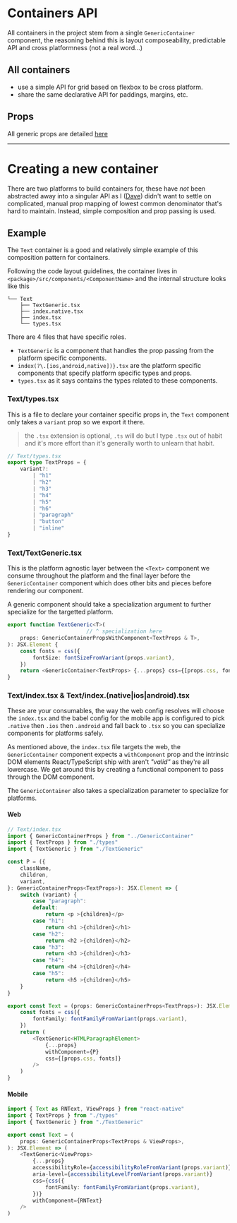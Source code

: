 
<Meta title="API Reference/Containers" />

<Logo />
<br />
<br />

# Containers API

All containers in the project stem from a single `GenericContainer`
component, the reasoning behind this is layout composeability, predictable API and cross platformness (not a real word...)

## All containers

* use a simple API for grid based on flexbox to be cross platform.
* share the same declarative API for paddings, margins, etc.

## Props

All generic props are detailed [here](http://localhost:6006/?path=/docs/containers-box--box)

----

# Creating a new container

There are two platforms to build containers for, these have *not* been
abstracted away into a singular API as I ([Dave](https://dav3.co)) didn't want
to settle on complicated, manual prop mapping of lowest common denominator
that's hard to maintain. Instead, simple composition and prop passing is used.

## Example

The `Text` container is a good and relatively simple example of this composition
pattern for containers.

Following the code layout guidelines, the container lives in
`<package>/src/components/<ComponentName>` and the internal structure looks like
this

```text
└── Text
	├── TextGeneric.tsx
	├── index.native.tsx
	├── index.tsx
	└── types.tsx
```

There are 4 files that have specific roles.

* `TextGeneric` is a component that handles the prop passing from the platform
	specific components.
* `index(?\.[ios,android,native])}.tsx` are the platform specific components
	that specify platform specific types and props.
* `types.tsx` as it says contains the types related to these components.

### Text/types.tsx

This is a file to declare your container specific props in, the `Text` component
only takes a `variant` prop so we export it there.

> the `.tsx` extension is optional, `.ts` will do but I type `.tsx` out of habit
> and it's more effort than it's generally worth to unlearn that habit.

```typescript
// Text/types.tsx
export type TextProps = {
	variant?:
		| "h1"
		| "h2"
		| "h3"
		| "h4"
		| "h5"
		| "h6"
		| "paragraph"
		| "button"
		| "inline"
}
```

### Text/TextGeneric.tsx

This is the platform agnostic layer between the `<Text>` component we consume
throughout the platform and the final layer before the `GenericContainer`
component which does other bits and pieces before rendering our component.

A generic component should take a specialization argument to further
specialize for the targetted platform.

```typescript
export function TextGeneric<T>(
						 // ^ specialization here
	props: GenericContainerPropsWithComponent<TextProps & T>,
): JSX.Element {
	const fonts = css({
		fontSize: fontSizeFromVariant(props.variant),
	})
	return <GenericContainer<TextProps> {...props} css={[props.css, fonts]} />
}
```

### Text/index.tsx & Text/index.(native|ios|android).tsx

These are your consumables, the way the web config resolves will choose the
`index.tsx` and the babel config for the mobile app is configured to pick
`.native` then `.ios` then `.android` and fall back to `.tsx` so you can
specialize components for platforms safely.

As mentioned above, the `index.tsx` file targets the web, the `GenericContainer`
component expects a `withComponent` prop and the intrinsic DOM elements
React/TypeScript ship with aren't _"valid"_ as they're all lowercase. We get
around this by creating a functional component to pass through the DOM
component.

The `GenericContainer` also takes a specialization parameter to specialize for
platforms.

#### Web

```typescript
// Text/index.tsx
import { GenericContainerProps } from "../GenericContainer"
import { TextProps } from "./types"
import { TextGeneric } from "./TextGeneric"

const P = ({
	className,
	children,
	variant,
}: GenericContainerProps<TextProps>): JSX.Element => {
	switch (variant) {
		case "paragraph":
		default:
			return <p >{children}</p>
		case "h1":
			return <h1 >{children}</h1>
		case "h2":
			return <h2 >{children}</h2>
		case "h3":
			return <h3 >{children}</h3>
		case "h4":
			return <h4 >{children}</h4>
		case "h5":
			return <h5 >{children}</h5>
	}
}

export const Text = (props: GenericContainerProps<TextProps>): JSX.Element => {
	const fonts = css({
		fontFamily: fontFamilyFromVariant(props.variant),
	})
	return (
		<TextGeneric<HTMLParagraphElement>
			{...props}
			withComponent={P}
			css={[props.css, fonts]}
		/>
	)
}
```

#### Mobile

```typescript
import { Text as RNText, ViewProps } from "react-native"
import { TextProps } from "./types"
import { TextGeneric } from "./TextGeneric"

export const Text = (
	props: GenericContainerProps<TextProps & ViewProps>,
): JSX.Element => (
	<TextGeneric<ViewProps>
		{...props}
		accessibilityRole={accessibilityRoleFromVariant(props.variant)}
		aria-level={accessibilityLevelFromVariant(props.variant)}
		css={css({
			fontFamily: fontFamilyFromVariant(props.variant),
		})}
		withComponent={RNText}
	/>
)
```
